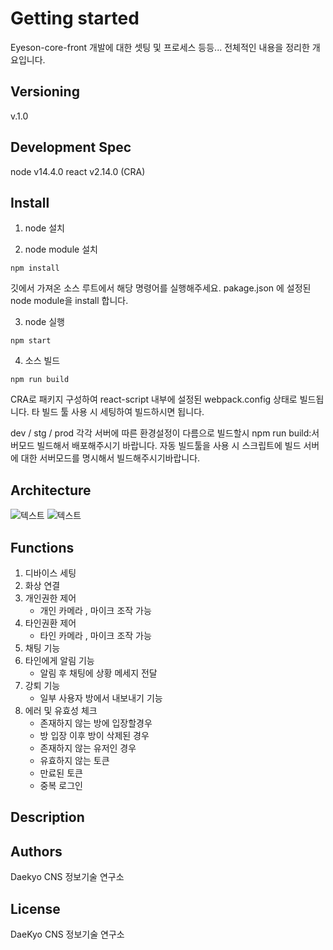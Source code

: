 
<Meta title="Overview|Getting started" />

# Getting started
Eyeson-core-front 개발에 대한 셋팅 및 프로세스 등등...
전체적인 내용을 정리한 개요입니다.

## Versioning
v.1.0

## Development Spec
node v14.4.0
react v2.14.0 (CRA)

## Install

1. node 설치

2. node module 설치

```
npm install
```

깃에서 가져온 소스 루트에서 해당 명령어를 실행해주세요.
pakage.json 에 설정된 node module을 install 합니다.

3. node 실행

```
npm start
```

4. 소스 빌드

```
npm run build
```

CRA로 패키지 구성하여 react-script 내부에 설정된 webpack.config 상태로 빌드됩니다.
타 빌드 툴 사용 시 세팅하여 빌드하시면 됩니다.

dev / stg / prod 각각 서버에 따른 환경설정이 다름으로 빌드할시 npm run build:서버모드 빌드해서 배포해주시기 바랍니다.
자동 빌드툴을 사용 시 스크립트에 빌드 서버에 대한 서버모드를 명시해서 빌드해주시기바랍니다.

## Architecture
![텍스트](https://user-images.githubusercontent.com/6078850/88268475-80f48980-cd0d-11ea-9f6c-6fa3a485efbe.png)
![텍스트](https://user-images.githubusercontent.com/6078850/88268569-a1244880-cd0d-11ea-9fb0-3d74152ae3ce.png)

## Functions
1. 디바이스 세팅 
2. 화상 연결
3. 개인권한 제어
    - 개인 카메라 , 마이크 조작 가능
4. 타인권환 제어
    - 타인 카메라 , 마이크 조작 가능
5. 채팅 기능
6. 타인에게 알림 기능
    - 알림 후 채팅에 상황 메세지 전달
7. 강퇴 기능
    - 일부 사용자 방에서 내보내기 기능
8. 에러 및 유효성 체크
    - 존재하지 않는 방에 입장할경우
    - 방 입장 이후 방이 삭제된 경우
    - 존재하지 않는 유저인 경우
    - 유효하지 않는 토큰
    - 만료된 토큰
    - 중복 로그인

## Description

## Authors
Daekyo CNS 정보기술 연구소

## License
DaeKyo CNS 정보기술 연구소